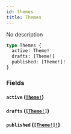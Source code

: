 ```yaml
---
id: themes
title: Themes
---
```


No description

```graphql
type Themes {
  active: Theme!
  drafts: [Theme!]
  published: [Theme!]!
}
```

### Fields

#### `active` ([`Theme!`](/docs/graphql/objects/theme))

#### `drafts` ([`[Theme!]`](/docs/graphql/objects/theme))

#### `published` ([`[Theme!]!`](/docs/graphql/objects/theme))
